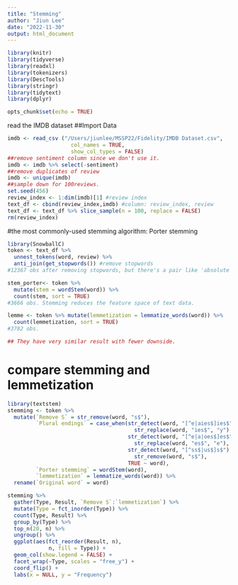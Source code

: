 ```yaml
---
title: "Stemming"
author: "Jiun Lee"
date: "2022-11-30"
output: html_document
---
```


```r

library(knitr)
library(tidyverse)
library(readxl)
library(tokenizers)
library(DescTools)
library(stringr)
library(tidytext)
library(dplyr)

opts_chunk$set(echo = TRUE)
```

read the IMDB dataset
##Import Data

```r
imdb <- read_csv ("/Users/jiunlee/MSSP22/Fidelity/IMDB Dataset.csv", 
                    col_names = TRUE,
                    show_col_types = FALSE)
##remove sentiment column since we don't use it.
imdb <- imdb %>% select(-sentiment)
##remove duplicates of review
imdb <- unique(imdb)
##sample down for 100reviews.
set.seed(456)
review_index <- 1:dim(imdb)[1] #review index
text_df <- cbind(review_index,imdb) #column: review_index, review
text_df <- text_df %>% slice_sample(n = 100, replace = FALSE)
rm(review_index)

```

#the most commonly-used stemming algorithm: Porter stemming
```r
library(SnowballC)
token <- text_df %>%
  unnest_tokens(word, review) %>%
  anti_join(get_stopwords()) #remove stopwords
#12367 obs after removing stopwords, but there's a pair like 'absolute' and 'absolutely'.

stem_porter<- token %>%
  mutate(stem = wordStem(word)) %>%
  count(stem, sort = TRUE)
#3666 obs. Stemming reduces the feature space of text data.

lemme <- token %>% mutate(lemmetization = lemmatize_words(word)) %>%
  count(lemmetization, sort = TRUE)
#3782 obs.

## They have very similar result with fewer downside.
```

# compare stemming and lemmetization
```r
library(textstem)
stemming <- token %>%
  mutate(`Remove S` = str_remove(word, "s$"),
         `Plural endings` = case_when(str_detect(word, "[^e|aies$]ies$") ~
                                        str_replace(word, "ies$", "y"),
                                      str_detect(word, "[^e|a|oes$]es$") ~
                                        str_replace(word, "es$", "e"),
                                      str_detect(word, "[^ss$|us$]s$") ~
                                        str_remove(word, "s$"),
                                      TRUE ~ word),
         `Porter stemming` = wordStem(word),
         `lemmetization` = lemmatize_words(word)) %>%
  rename(`Original word` = word)

stemming %>%
  gather(Type, Result, `Remove S`:`lemmetization`) %>%
  mutate(Type = fct_inorder(Type)) %>%
  count(Type, Result) %>%
  group_by(Type) %>%
  top_n(20, n) %>%
  ungroup() %>%
  ggplot(aes(fct_reorder(Result, n),
             n, fill = Type)) +
  geom_col(show.legend = FALSE) +
  facet_wrap(~Type, scales = "free_y") +
  coord_flip() +
  labs(x = NULL, y = "Frequency")


```


```r

```

```r

```

```r

```

```r

```


